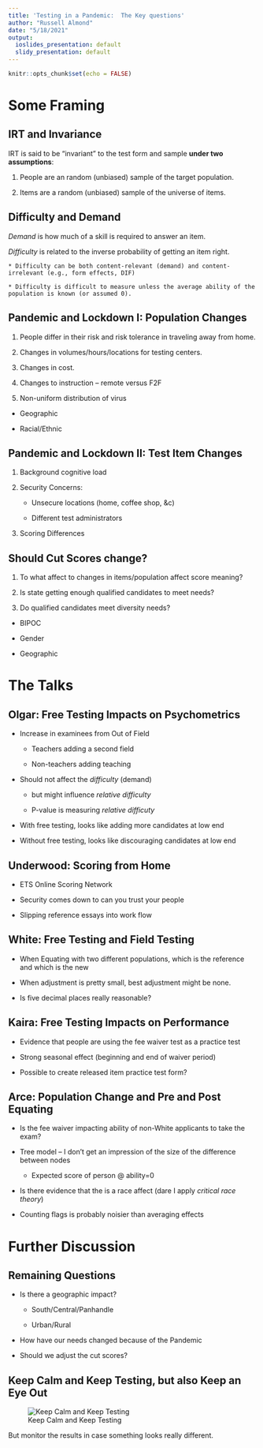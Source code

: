```yaml
---
title: 'Testing in a Pandemic:  The Key questions'
author: "Russell Almond"
date: "5/18/2021"
output:
  ioslides_presentation: default
  slidy_presentation: default
---
```


```r
knitr::opts_chunk$set(echo = FALSE)
```

# Some Framing

## IRT and Invariance

IRT is said to be "invariant" to the test form and sample 
**under two assumptions**:

1. People are an random (unbiased) sample of the target population.

2. Items are a random (unbiased) sample of the universe of items.

## Difficulty and Demand

_Demand_ is how much of a skill is required to answer an item.

_Difficulty_ is related to the inverse probability of getting an item right.

    * Difficulty can be both content-relevant (demand) and content-irrelevant (e.g., form effects, DIF)
    
    * Difficulty is difficult to measure unless the average ability of the population is known (or assumed 0).

## Pandemic and Lockdown I:  Population Changes

1. People differ in their risk and risk tolerance in traveling away from home.

2. Changes in volumes/hours/locations for testing centers.  

3. Changes in cost.

4. Changes to instruction -- remote versus F2F

5. Non-uniform distribution of virus

  - Geographic
  
  - Racial/Ethnic

## Pandemic and Lockdown II:  Test Item Changes

1. Background cognitive load

2. Security Concerns:

   - Unsecure locations (home, coffee shop, &c)
   
   - Different test administrators
   
3. Scoring Differences
   
## Should Cut Scores change?

1. To what affect to changes in items/population affect score meaning?

2. Is state getting enough qualified candidates to meet needs?

3. Do qualified candidates meet diversity needs?

  - BIPOC

  - Gender

  - Geographic

# The Talks

## Olgar:  Free Testing Impacts on Psychometrics

* Increase in examinees from Out of Field

  - Teachers adding a second field
  
  - Non-teachers adding teaching

* Should not affect the _difficulty_ (demand)

  - but might influence _relative difficulty_

  - P-value is measuring _relative difficuty_
  
* With free testing, looks like adding more candidates at low end

* Without free testing, looks like discouraging candidates at low end


## Underwood:  Scoring from Home

* ETS Online Scoring Network

* Security comes down to can you trust your people

* Slipping reference essays into work flow

## White:  Free Testing and Field Testing

* When Equating with two different populations, which is the reference and which is the new

* When adjustment is pretty small, best adjustment might be none.

* Is five decimal places really reasonable?

## Kaira:  Free Testing Impacts on Performance

* Evidence that people are using the fee waiver test as a practice test

* Strong seasonal effect (beginning and end of waiver period)

* Possible to create released item practice test form?



## Arce:  Population Change and Pre and Post Equating

* Is the fee waiver impacting ability of non-White applicants to take the exam?

* Tree model -- I don't get an impression of the size of the difference between nodes
  
  - Expected score of person @ ability=0

* Is there evidence that the is a race affect (dare I apply _critical race theory_)

* Counting flags is probably noisier than averaging effects


# Further Discussion

## Remaining Questions

* Is there a geographic impact?
  
  - South/Central/Panhandle
  
  - Urban/Rural
  
* How have our needs changed because of the Pandemic

* Should we adjust the cut scores?

## Keep Calm and Keep Testing, but also Keep an Eye Out

![Keep Calm and Keep Testing](KeepTesting1.png)

But monitor the results in case something looks really different.
